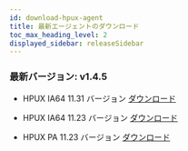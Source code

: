 ```yaml
---
id: download-hpux-agent
title: 最新エージェントのダウンロード
toc_max_heading_level: 2
displayed_sidebar: releaseSidebar
---
```


### 最新バージョン: v1.4.5

- HPUX IA64 11.31 バージョン [ダウンロード](https://repo.whatap.io/hpux/ia64/11.31/whatap-infra_1.4.5_hpux-11.31_ia64.tar.gz)

- HPUX IA64 11.23 バージョン [ダウンロード](https://repo.whatap.io/hpux/ia64/11.23/whatap-infra_1.4.5_hpux-11.23_ia64.tar.gz)

- HPUX PA 11.23 バージョン [ダウンロード](https://repo.whatap.io/hpux/pa/11.23/whatap-infra_1.4.5_hpux-11.23_pa.tar.gz)
